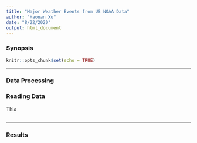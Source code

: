 ```yaml
---
title: "Major Weather Events from US NOAA Data"
author: "Haonan Xu"
date: "8/22/2020"
output: html_document
---
```


### Synopsis
```r
knitr::opts_chunk$set(echo = TRUE)
```

******


### Data Processing
### Reading Data

This 

```r

```

******


### Results


```r

```

